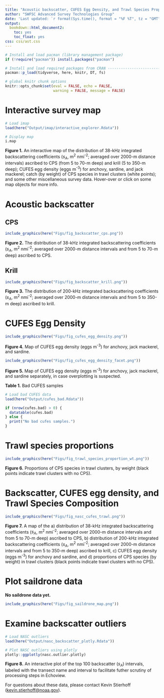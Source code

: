 ```yaml
---
title: "Acoustic backscatter, CUFES Egg Density, and Trawl Species Proportions for the 2019 California Current Ecosystem Survey (1907RL)"
author: "SWFSC Advanced Survey Technologies Group"
date: 'Last updated: `r format(Sys.time(), format = "%F %T", tz = "GMT", usetz = T)`'
output:
  bookdown::html_document2:
    toc: yes
    toc_float: yes
css: css/ast.css
---
```


```r
# Install and load pacman (library management package)
if (!require("pacman")) install.packages("pacman")

# Install and load required packages from CRAN ---------------------------------
pacman::p_load(tidyverse, here, knitr, DT, fs)

# global knitr chunk options
knitr::opts_chunk$set(eval = FALSE, echo = FALSE, 
                      warning = FALSE, message = FALSE)
```  

# Interactive survey map

```r
# Load imap
load(here("Output/imap/interactive_explorer.Rdata"))

# Display map
i.map
```

**Figure 1.** An interactive map of the distribution of 38-kHz integrated backscattering coefficients ($s_A$, m^2^ nmi^-2^;  averaged over 2000-m distance intervals) ascribed to CPS (from 5 to 70-m deep) and krill (5 to 350-m deep); CUFES egg density (eggs m^-3^) for anchovy, sardine, and jack mackerel; catch (by weight) of CPS species in trawl clusters (white points); and some other miscellaneous survey data. Hover-over or click on some map objects for more info. 

# Acoustic backscatter
## CPS

```r
include_graphics(here("Figs/fig_backscatter_cps.png"))
```

**Figure 2.** The distribution of 38-kHz integrated backscattering coefficients ($s_A$, m^2^ nmi^-2^;  averaged over 2000-m distance intervals and from 5 to 70-m deep) ascribed to CPS. 

\newpage

## Krill

```r
include_graphics(here("Figs/fig_backscatter_krill.png"))
```

**Figure 3.** The distribution of 200-kHz integrated backscattering coefficients ($s_A$, m^2^ nmi^-2^;  averaged over 2000-m distance intervals and from 5 to 350-m deep) ascribed to krill. 

\newpage  

# CUFES Egg Density

```r
include_graphics(here("Figs/fig_cufes_egg_density.png"))
```

**Figure 4.** Map of CUFES egg density (eggs m^-3^) for anchovy, jack mackerel, and sardine.

```r
include_graphics(here("Figs/fig_cufes_egg_density_facet.png"))
```

**Figure 5.** Map of CUFES egg density (eggs m^-3^) for anchovy, jack mackerel, and sardine separately, in case overplotting is suspected.

\newpage  

**Table 1.** Bad CUFES samples

```r
# Load bad CUFES data
load(here("Output/cufes_bad.Rdata"))

if (nrow(cufes.bad) > 0) {
  datatable(cufes.bad)
} else {
  print("No bad cufes samples.")
}
```


\newpage

# Trawl species proportions  

```r
include_graphics(here("Figs/fig_trawl_species_proportion_wt.png"))
```

**Figure 6.** Proportions of CPS species in trawl clusters, by weight (black points indicate trawl clusters with no CPS).  

\newpage  

# Backscatter, CUFES egg density, and Trawl Species Composition  

```r
include_graphics(here("Figs/fig_nasc_cufes_trawl.png"))
```

**Figure 7.** A map of the a) distribution of 38-kHz integrated backscattering coefficients ($s_A$, m^2^ nmi^-2^;  averaged over 2000-m distance intervals and from 5 to 70-m deep) ascribed to CPS, b) distribution of 200-kHz integrated backscattering coefficients ($s_A$, m^2^ nmi^-2^;  averaged over 2000-m distance intervals and from 5 to 350-m deep) ascribed to krill, c) CUFES egg density (eggs m^-3^) for anchovy and sardine, and d) proportions of CPS species (by weight) in trawl clusters (black points indicate trawl clusters with no CPS).  

# Plot saildrone data
**No saildrone data yet.**

```r
include_graphics(here("Figs/fig_saildrone_map.png"))
```

# Examine backscatter outliers  

```r
# Load NASC outliers
load(here("Output/nasc_backscatter_plotly.Rdata"))

# Plot NASC outliers using plotly
plotly::ggplotly(nasc.outlier.plotly)
```

**Figure 8.** An interactive plot of the top 100 backscatter ($s_A$) intervals, labeled with the transect name and interval to facilitate futher scrutiny of processing steps in Echoview.

For questions about these data, please contact Kevin Stierhoff ([kevin.stierhoff@noaa.gov](mailto:kevin.stierhoff@noaa.gov)).
